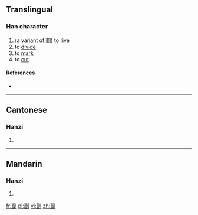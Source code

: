==Translingual==

===Han character===
{{Han char|rn=18|rad=刀|as=08|sn=10|four=|canj=一山中弓 (MULN)|ids=⿰画刂}}

# (a variant of [[劃]]) to [[rive]]
# to [[divide]]
# to [[mark]]
# to [[cut]]

====References====
* {{Han ref|kx=0141.411|uh=34F0|ud=13552}}

----

==Cantonese==

===Hanzi===
{{yue-hanzi|jyut=[[waak6]]|y=waak6}}

# {{defn|lang=yue|sort=刀08}}

----

==Mandarin==

===Hanzi===
{{cmn-hanzi|pin=[[huà]] ([[hua4]])|wg=hua<sup>4</sup>}}

# {{defn|lang=cmn|sort=刀08}}

[[fr:㓰]]
[[pl:㓰]]
[[vi:㓰]]
[[zh:㓰]]